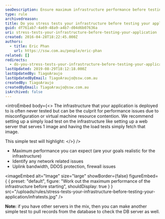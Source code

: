 ```yaml
---
seoDescription: Ensure maximum infrastructure performance before testing your application to avoid common issues caused by misconfiguration or resource contention.
type: rule
archivedreason:
title: Do you stress tests your infrastructure before testing your application?
guid: df761ab7-4a69-48a9-a4b7-d04d6b07636a
uri: stress-tests-your-infrastructure-before-testing-your-application
created: 2016-04-28T18:22:45.000Z
authors:
  - title: Eric Phan
    url: https://ssw.com.au/people/eric-phan
related: []
redirects:
  - do-you-stress-tests-your-infrastructure-before-testing-your-application
lastUpdated: 2019-08-29T18:12:18.000Z
lastUpdatedBy: TiagoAraujo
lastUpdatedByEmail: TiagoAraujo@ssw.com.au
createdBy: TiagoAraujo
createdByEmail: TiagoAraujo@ssw.com.au
isArchived: false
---
```


<introEmbed
  body={<>
The infrastructure that your application is deployed to is often never tested but can be the culprit for performance issues due to misconfiguration or virtual machine resource contention. We recommend setting up a simply load test on the infrastructure like setting up a web server that serves 1 image and having the load tests simply fetch that image.

This simple test will highlight:
  </>}
/>
- Maximum performance you can expect (are your goals realistic for the infrastructure)
- Identify any network related issues
- Uplink bandwidth, DDOS protection, firewall issues


<imageEmbed
  alt="Image"
  size="large"
  showBorder={false}
  figureEmbed={ {
    preset: "default",
    figure: "Work out the maximum performance of the infrastructure before starting",
    shouldDisplay: true
  } }
  src="/uploads/rules/stress-tests-your-infrastructure-before-testing-your-application/infratests.jpg"
/>


**Note:** if you have other servers in the mix, then you can make another simple test to pull records from the database to check the DB server as well.
